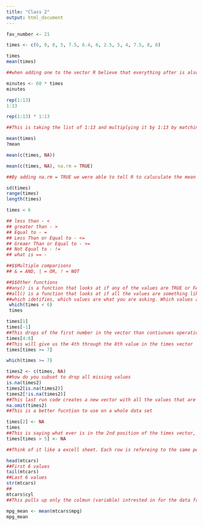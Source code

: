```yaml
---
title: "Class 2"
output: html_document
---
```


```r
fav_number <- 21
```

```r
times <- c(6, 9, 8, 5, 7.5, 6.4, 6, 2.5, 5, 4, 7.5, 8, 8)

times
mean(times)

##when adding one to the vector R believe that everything after is also a character vector
```

```r
minutes <- 60 * times
minutes
```

```r
rep(1:13)
1:13

rep(1:13) * 1:13

##This is taking the list of 1:13 and multiplying it by 1:13 by matching. Thus 1times1, 5times5, 12times12. The "rep" function is a repeating function. If the list are not the same lengths you do not want to multiple them, the list will repeat. 
```

```r
mean(times)
?mean
```

```r
mean(c(times, NA))

mean(c(times, NA), na.rm = TRUE)

##By adding na.rm = TRUE we were able to tell R to caluculate the mean despite there being a NA value. 
```

```r
sd(times)
range(times)
length(times)
```

```r
times < 6

## less than - <
## greater than - >
## Equal to - =
## Less Than or Equal to - <= 
## Greaer Than or Equal to - >=
## Not Equal to - != 
## what is == - 

##$$Multiple comparisons
## & = AND, | = OR, ! = NOT

##$$Other functions
##any() is a function that looks at if any of the values are TRUE or FALSE or another ask like a value. 
##all() is a function that looks at if all the values are something like "TRUE" or "6"
##which idetifies, which values are what you are asking. Which values are less than 6
 which(times < 6)
 times
```

```r
times[1]
times[-1]
##This drops of the first number in the vector than contiunues operation, 
times[4:8]
##This will give us the 4th through the 8th value in the times vector
times[times >= 7]
```

```r
which(times >= 7)

```

```r
times2 <- c(times, NA)
##how do you subset to drop all missing values
is.na(times2)
times2[is.na(times2)]
times2[!is.na(times2)]
##This last run code creates a new vector with all the values that are not NA, this is achieved by the "!"
na.omit(times2)
##This is a better fucntion to use on a whole data set
```

```r
times[2] <- NA
times
##This is saying what ever is in the 2nd position of the times vector, replace it with an NA 
times[times > 5] <- NA
```

```r
##Think of it like a excell sheet. Each row is refereing to the same person, each column is a varaible for that person

head(mtcars)
##First 6 values
tail(mtcars)
##Last 6 values
str(mtcars)
##
mtcars$cyl
##This pulls up only the colmun (variable) intrested in for the data frame
```

```r
mpg_mean <- mean(mtcars$mpg)
mpg_mean
```

